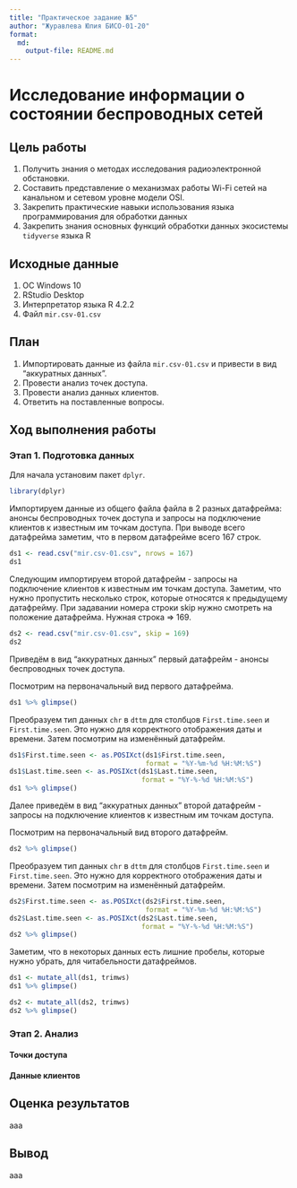 ```yaml
---
title: "Практическое задание №5"
author: "Журавлева Юлия БИСО-01-20"
format: 
  md:
    output-file: README.md
---
```

# Исследование информации о состоянии беспроводных сетей

## Цель работы

1. Получить знания о методах исследования радиоэлектронной обстановки.
2. Составить представление о механизмах работы Wi-Fi сетей на канальном и сетевом уровне модели OSI.
3. Закрепить практические навыки использования языка программирования для обработки данных
4. Закрепить знания основных функций обработки данных экосистемы `tidyverse` языка R

## Исходные данные

1.  ОС Windows 10
2.  RStudio Desktop
3.  Интерпретатор языка R 4.2.2
4.  Файл `mir.csv-01.csv`

## План

1. Импортировать данные из файла `mir.csv-01.csv` и привести в вид "аккуратных данных".
2. Провести анализ точек доступа.
3. Провести анализ данных клиентов.
4. Ответить на поставленные вопросы.

## Ход выполнения работы

### Этап 1. Подготовка данных

Для начала установим пакет `dplyr`.

```r
library(dplyr)
```

Импортируем данные из общего файла файла в 2 разных датафрейма: анонсы беспроводных точек доступа и запросы на подключение клиентов к известным им точкам доступа. При выводе всего датафрейма заметим, что в первом датафрейме всего 167 строк. 

```r
ds1 <- read.csv("mir.csv-01.csv", nrows = 167)
ds1
```

Следующим импортируем второй датафрейм - запросы на подключение клиентов к известным им точкам доступа. Заметим, что нужно пропустить несколько строк, которые относятся к предыдущему датафрейму. При задавании номера строки skip нужно смотреть на положение датафрейма. Нужная строка => 169.

```r
ds2 <- read.csv("mir.csv-01.csv", skip = 169)
ds2 
```

Приведём в вид "аккуратных данных" первый датафрейм - анонсы беспроводных точек доступа. 

Посмотрим на первоначальный вид первого датафрейма.

```r
ds1 %>% glimpse() 
```

Преобразуем тип данных `chr` в `dttm` для столбцов `First.time.seen` и `First.time.seen`. Это нужно для корректного отображения даты и времени. Затем посмотрим на изменённый датафрейм.

```r
ds1$First.time.seen <- as.POSIXct(ds1$First.time.seen, 
                                  format = "%Y-%m-%d %H:%M:%S")
ds1$Last.time.seen <- as.POSIXct(ds1$Last.time.seen, 
                                 format = "%Y-%-%d %H:%M:%S")
ds1 %>% glimpse() 
```

Далее приведём в вид "аккуратных данных" второй датафрейм - запросы на подключение клиентов к известным им точкам доступа. 

Посмотрим на первоначальный вид второго датафрейм.

```r
ds2 %>% glimpse() 
```

Преобразуем тип данных `chr` в `dttm` для столбцов `First.time.seen` и `First.time.seen`. Это нужно для корректного отображения даты и времени. Затем посмотрим на изменённый датафрейм.

```r
ds2$First.time.seen <- as.POSIXct(ds2$First.time.seen, 
                                  format = "%Y-%m-%d %H:%M:%S")
ds2$Last.time.seen <- as.POSIXct(ds2$Last.time.seen, 
                                 format = "%Y-%-%d %H:%M:%S")
ds2 %>% glimpse() 
```

Заметим, что в некоторых данных есть лишние пробелы, которые нужно убрать, для читабельности датафреймов. 

```r
ds1 <- mutate_all(ds1, trimws) 
ds1 %>% glimpse() 
```

```r
ds2 <- mutate_all(ds2, trimws) 
ds2 %>% glimpse() 
```




### Этап 2. Анализ

#### Точки доступа


#### Данные клиентов



## Оценка результатов

ааа

## Вывод

ааа